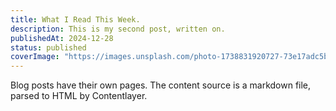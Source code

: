 ```yaml
---
title: What I Read This Week.
description: This is my second post, written on.
publishedAt: 2024-12-28 
status: published
coverImage: "https://images.unsplash.com/photo-1738831920727-73e17adc5b87?q=80&w=2070&auto=format&fit=crop&ixlib=rb-4.0.3&ixid=M3wxMjA3fDB8MHxwaG90by1wYWdlfHx8fGVufDB8fHx8fA%3D%3D"
---
```


Blog posts have their own pages. The content source is a markdown file, parsed to HTML by Contentlayer.
